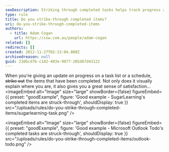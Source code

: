 ```yaml
---
seoDescription: Striking through completed tasks helps track progress and provides a sense of accomplishment.
type: rule
title: Do you strike-through completed items?
uri: do-you-strike-through-completed-items
authors:
  - title: Adam Cogan
    url: https://ssw.com.au/people/adam-cogan
related: []
redirects: []
created: 2012-11-27T02:13:04.000Z
archivedreason: null
guid: 23dbcd7b-c182-493e-9877-285d67d43122
---
```


When you're giving an update on progress on a task list or a schedule, ~~strike out~~ the items that have been completed. Not only does it visually explain where you are, it also gives you a great sense of satisfaction...
<imageEmbed
  alt="Image"
  size="large"
  showBorder={false}
  figureEmbed={{
    preset: "goodExample",
    figure: 'Good example - SugarLearning\'s completed items are struck-through',
    shouldDisplay: true
  }}
  src="/uploads/rules/do-you-strike-through-completed-items/sugarlearning-task.png"
/>

<imageEmbed
  alt="Image"
  size="large"
  showBorder={false}
  figureEmbed={{
    preset: "goodExample",
    figure: 'Good example - Microsoft Outlook Todo\'s completed tasks are struck-through',
    shouldDisplay: true
  }}
  src="/uploads/rules/do-you-strike-through-completed-items/outlook-todo.png"
/>